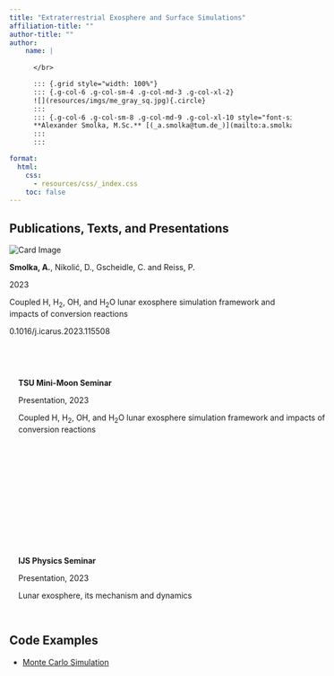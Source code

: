 ```yaml
---
title: "Extraterrestrial Exosphere and Surface Simulations"  
affiliation-title: ""
author-title: ""
author:
    name: |
      
      </br>

      ::: {.grid style="width: 100%"}
      ::: {.g-col-6 .g-col-sm-4 .g-col-md-3 .g-col-xl-2}
      ![](resources/imgs/me_gray_sq.jpg){.circle}
      :::
      ::: {.g-col-6 .g-col-sm-8 .g-col-md-9 .g-col-xl-10 style="font-size: 1.05rem"}
      **Alexander Smolka, M.Sc.** [(_a.smolka@tum.de_)](mailto:a.smolka@tum.de) </br></br> Professorship of Lunar and Planetary Exploration </br> TUM School of Engineering and Design </br> Technical University of Munich
      :::
      :::

format:
  html:
    css:
      - resources/css/_index.css
    toc: false
---
```


## Publications, Texts, and Presentations

::: {.grid}
::: {.g-col-12 .g-col-sm-6 .g-col-lg-4 .g-col-xl-3}
```{=html}
<div class="card">
  <img class="image" src="resources/imgs/smolka2023.png" alt="Card Image">
  <div class="overlay">
    <div class="text">
        <p><strong>Smolka, A.</strong>, Nikolić, D., Gscheidle, C. and Reiss, P.</p>
        <p>2023</p>
        <p>Coupled H, H<sub>2</sub>, OH, and H<sub>2</sub>O lunar exosphere simulation framework and impacts of conversion reactions</p>
        <p>0.1016/j.icarus.2023.115508</p>
        <p><a href="https://doi.org/10.1016/j.icarus.2023.115508" target="_blank" class="stretched-link"></a></p>
    </div>
  </div>
</div>
```

</br> 
:::

::: {.g-col-12 .g-col-sm-6 .g-col-lg-4 .g-col-xl-3}
```{=html}
<div class="card" style="height: 15rem; padding: 1rem">
  <img class="image" src="resources/imgs/tsu.png" alt="" style=" margin: auto">
  <div class="overlay">
  </div>
  <div class="text" style="margin: -1.rem; margin-top: 0.4rem; margin-right: -5rem">
    <p><strong>TSU Mini-Moon Seminar</strong></p>
    <p>Presentation, 2023</p>
    <p>Coupled H, H<sub>2</sub>, OH, and H<sub>2</sub>O lunar exosphere simulation framework and impacts of conversion reactions</p>
    <a href="https://youtu.be/k6nHHELlvBY" class="stretched-link"></a>
  </div>
</div>
```

</br> 

```{=html}
<div class="card" style="padding: 1rem">
  <img class="image" src="resources/imgs/IJS_Presentation_2023.png" alt="">
  <div class="overlay">
  </div>
  <div class="text" style="margin: -1.rem; margin-top: 0.4rem; margin-right: -5rem">
    <p><strong>IJS Physics Seminar</strong></p>
    <p>Presentation, 2023</p>
    <p>Lunar exosphere, its mechanism and dynamics</p>
    <a href="http://videolectures.net/single_smolka_extraterrestrial_exosphere/" class="stretched-link"></a>
  </div>
</div>
```

:::
::: {.g-col-12 .g-col-sm-6 .g-col-lg-4 .g-col-xl-3}

:::
::: {.g-col-12 .g-col-sm-6 .g-col-lg-4 .g-col-xl-3}

:::
:::



## Code Examples

* [Monte Carlo Simulation](/guide/code_examples/mc_simulation/index.qmd)
<!-- * [Comparison of Landing Position Calculations: 2D vs. 3D](/guide/code_examples/2d_3d_landing_position_comparison/index.qmd)  -->